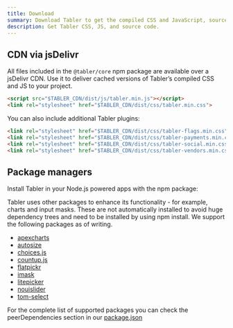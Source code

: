 ```yaml
---
title: Download
summary: Download Tabler to get the compiled CSS and JavaScript, source code, or include it with your favorite package managers like npm, yarn and more.
description: Get Tabler CSS, JS, and source code.
---
```


## CDN via jsDelivr

All files included in the `@tabler/core` npm package are available over a jsDelivr CDN. Use it to deliver cached versions of Tabler’s compiled CSS and JS to your project.

```html
<script src="$TABLER_CDN/dist/js/tabler.min.js"></script>
<link rel="stylesheet" href="$TABLER_CDN/dist/css/tabler.min.css">
```

You can also include additional Tabler plugins:

```html
<link rel="stylesheet" href="$TABLER_CDN/dist/css/tabler-flags.min.css">
<link rel="stylesheet" href="$TABLER_CDN/dist/css/tabler-payments.min.css">
<link rel="stylesheet" href="$TABLER_CDN/dist/css/tabler-social.min.css">
<link rel="stylesheet" href="$TABLER_CDN/dist/css/tabler-vendors.min.css">
```

## Package managers

Install Tabler in your Node.js powered apps with the npm package:

<TabsPackage name="@tabler/core" />

Tabler uses other packages to enhance its functionality - for example, charts and input masks. These are not automatically installed to avoid huge
dependency trees and need to be installed by using npm install. We support the following packages as of writing.

- [apexcharts](https://apexcharts.com/)
- [autosize](http://www.jacklmoore.com/autosize/)
- [choices.js](https://github.com/Choices-js/Choices)
- [countup.js](https://inorganik.github.io/countUp.js/)
- [flatpickr](https://flatpickr.js.org/)
- [imask](https://imask.js.org/)
- [litepicker](https://litepicker.com/)
- [nouislider](https://refreshless.com/nouislider/)
- [tom-select](https://tom-select.js.org/)

For the complete list of supported packages you can check the peerDependencies section in our [package.json](https://github.com/tabler/tabler/blob/dev/package.json)